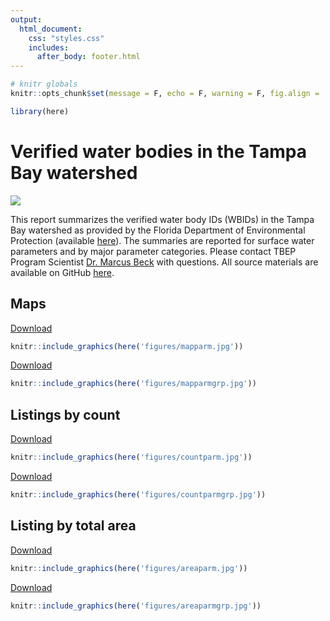 ```yaml
---
output:
  html_document:
    css: "styles.css"
    includes:
      after_body: footer.html
---
```


```r
# knitr globals
knitr::opts_chunk$set(message = F, echo = F, warning = F, fig.align = 'center')

library(here)
```

# Verified water bodies in the Tampa Bay watershed {.tabset .tabset-pills}

![](tbep_logo.png)

This report summarizes the verified water body IDs (WBIDs) in the Tampa Bay watershed as provided by the Florida Department of Environmental Protection (available [here](https://geodata.dep.state.fl.us/datasets/verified-list-waterbody-ids-wbids/)).  The summaries are reported for surface water parameters and by major parameter categories.  Please contact TBEP Program Scientist [Dr. Marcus Beck](mailto:mbeck@tbep.org) with questions.  All source materials are available on GitHub [here](https://github.com/tbep-tech/verified-wbids).

## Maps

<a href="https://raw.githubusercontent.com/tbep-tech/verified-wbids/main/figures/mapparm.jpg" download>Download</a>
```r
knitr::include_graphics(here('figures/mapparm.jpg'))
```

<a href="https://raw.githubusercontent.com/tbep-tech/verified-wbids/main/figures/mapparmgrp.jpg" download>Download</a>
```r
knitr::include_graphics(here('figures/mapparmgrp.jpg'))
```

## Listings by count

<a href="https://raw.githubusercontent.com/tbep-tech/verified-wbids/main/figures/countparm.jpg" download>Download</a>
```r
knitr::include_graphics(here('figures/countparm.jpg'))
```

<a href="https://raw.githubusercontent.com/tbep-tech/verified-wbids/main/figures/countparmgrp.jpg" download>Download</a>
```r
knitr::include_graphics(here('figures/countparmgrp.jpg'))
```

## Listing by total area

<a href="https://raw.githubusercontent.com/tbep-tech/verified-wbids/main/figures/areaparm.jpg" download>Download</a>
```r
knitr::include_graphics(here('figures/areaparm.jpg'))
```

<a href="https://raw.githubusercontent.com/tbep-tech/verified-wbids/main/figures/areaparmgrp.jpg" download>Download</a>
```r
knitr::include_graphics(here('figures/areaparmgrp.jpg'))
```
